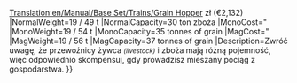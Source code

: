 [[Translation:en/Manual/Base Set/Trains/Grain Hopper]]
{{pl/Manual/Base Set/Trains/Wagony|Picture=[[File:en/Manual/Base Set/Trains/Grainhopper.png]]
|Name=Wagon na ziarno
|NormalCost={{#expr:1066*6}} zł (€2,132)
|NormalWeight=19 / 49 t
|NormalCapacity=30 ton zboża
|MonoCost="
|MonoWeight=19 / 54 t
|MonoCapacity=35 tonnes of grain
|MagCost="
|MagWeight=19 / 56 t
|MagCapacity=37 tonnes of grain
|Description=Zwróć uwagę, że przewoźnicy żywca <small>''(livestock)''</small> i zboża mają różną pojemność, więc odpowiednio skompensuj, gdy prowadzisz mieszany pociąg z gospodarstwa.
}}